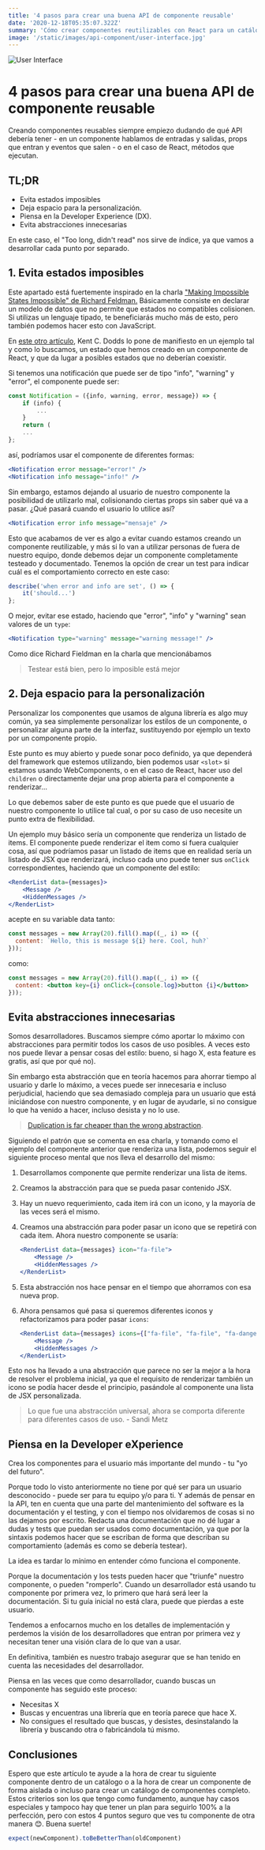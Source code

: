 ```yaml
---
title: '4 pasos para crear una buena API de componente reusable'
date: '2020-12-18T05:35:07.322Z'
summary: 'Cómo crear componentes reutilizables con React para un catálogo de componentes'
image: '/static/images/api-component/user-interface.jpg'
---
```


![User Interface](/static/images/api-component/user-interface.jpg)

# 4 pasos para crear una buena API de componente reusable

Creando componentes reusables siempre empiezo dudando de qué API debería tener - en un componente hablamos de entradas y salidas, props que entran y eventos que salen - o en el caso de React, métodos que ejecutan.

## TL;DR

- Evita estados imposibles
- Deja espacio para la personalización.
- Piensa en la Developer Experience (DX).
- Evita abstracciones innecesarias

En este caso, el "Too long, didn't read" nos sirve de índice, ya que vamos a desarrollar cada punto por separado.


## 1. Evita estados imposibles

Este apartado está fuertemente inspirado en la charla ["Making Impossible States Impossible" de Richard Feldman.](https://www.youtube.com/watch?v=IcgmSRJHu_8) Básicamente consiste en declarar un modelo de datos que no permite que estados no compatibles colisionen. Si utilizas un lenguaje tipado, te beneficiarás mucho más de esto, pero también podemos hacer esto con JavaScript. 

En [este otro artículo](https://kentcdodds.com/blog/make-impossible-states-impossible), Kent C. Dodds lo pone de manifiesto en un ejemplo tal y como lo buscamos, un estado que hemos creado en un componente de React, y que da lugar a posibles estados que no deberían coexistir. 

Si tenemos una notificación que puede ser de tipo "info", "warning" y "error", el componente puede ser:

```jsx
const Notification = ({info, warning, error, message}) => {
	if (info) {
		...
	}
	return (
	...
};
```

así, podríamos usar el componente de diferentes formas:

```jsx
<Notification error message="error!" />
<Notification info message="info!" />
```

Sin embargo, estamos dejando al usuario de nuestro componente la posibilidad de utilizarlo mal, colisionando ciertas props sin saber qué va a pasar. ¿Qué pasará cuando el usuario lo utilice así?

```jsx
<Notification error info message="mensaje" />
```

Esto que acabamos de ver es algo a evitar cuando estamos creando un componente reutilizable, y más si lo van a utilizar personas de fuera de nuestro equipo, donde debemos dejar un componente completamente testeado y documentado. Tenemos la opción de crear un test para indicar cuál es el comportamiento correcto en este caso:

```jsx
describe('when error and info are set', () => {
	it('should...')
};
```

O mejor, evitar ese estado, haciendo que "error", "info" y "warning" sean valores de un `type`:

```jsx
<Notification type="warning" message="warning message!" />
```

Como dice Richard Fieldman en la charla que mencionábamos

> Testear está bien, pero lo imposible está mejor

## 2. Deja espacio para la personalización

Personalizar los componentes que usamos de alguna librería es algo muy común, ya sea simplemente personalizar los estilos de un componente, o personalizar alguna parte de la interfaz, sustituyendo por ejemplo un texto por un componente propio. 

Este punto es muy abierto y puede sonar poco definido, ya que dependerá del framework que estemos utilizando, bien podemos usar `<slot>` si estamos usando WebComponents, o en el caso de React, hacer uso del `children` o directamente dejar una prop abierta para el componente a renderizar...

Lo que debemos saber de este punto es que puede que el usuario de nuestro componente lo utilice tal cual, o por su caso de uso necesite un punto extra de flexibilidad.

Un ejemplo muy básico sería un componente que renderiza un listado de items. El componente puede renderizar el item como si fuera cualquier cosa, así que podríamos pasar un listado de items que en realidad sería un listado de JSX que renderizará, incluso cada uno puede tener sus `onClick` correspondientes, haciendo que un componente del estilo:

```jsx
<RenderList data={messages}>
	<Message />
	<HiddenMessages />
</RenderList>
```

acepte en su variable data tanto:

```jsx
const messages = new Array(20).fill().map((_, i) => ({
  content: `Hello, this is message ${i} here. Cool, huh?`
}));
```

como:

```jsx
const messages = new Array(20).fill().map((_, i) => ({
  content: <button key={i} onClick={console.log}>button {i}</button>
}));
```

## Evita abstracciones innecesarias

Somos desarrolladores. Buscamos siempre cómo aportar lo máximo con abstracciones para permitir todos los casos de uso posibles. A veces esto nos puede llevar a pensar cosas del estilo: bueno, si hago X, esta feature es gratis, así que por qué no).

Sin embargo esta abstracción que en teoría hacemos para ahorrar tiempo al usuario y darle lo máximo, a veces puede ser innecesaria e incluso perjudicial, haciendo que sea demasiado compleja para un usuario que está iniciándose con nuestro componente, y en lugar de ayudarle, si no consigue lo que ha venido a hacer, incluso desista y no lo use.

> [Duplication is far cheaper than the wrong abstraction](https://sandimetz.com/blog/2016/1/20/the-wrong-abstraction).

Siguiendo el patrón que se comenta en esa charla, y tomando como el ejemplo del componente anterior que renderiza una lista, podemos seguir el siguiente proceso mental que nos lleva el desarrollo del mismo:

1. Desarrollamos componente que permite renderizar una lista de items.
2. Creamos la abstracción para que se pueda pasar contenido JSX.
3. Hay un nuevo requerimiento, cada item irá con un icono, y la mayoría de las veces será el mismo.
4. Creamos una abstracción para poder pasar un icono que se repetirá con cada item. Ahora nuestro componente se usaría:

    ```jsx
    <RenderList data={messages} icon="fa-file">
    	<Message />
    	<HiddenMessages />
    </RenderList>
    ```

5. Esta abstracción nos hace pensar en el tiempo que ahorramos con esa nueva prop.
6. Ahora pensamos qué pasa si queremos diferentes iconos y refactorizamos para poder pasar `icons`:

    ```jsx
    <RenderList data={messages} icons={["fa-file", "fa-file", "fa-danger"]}>
    	<Message />
    	<HiddenMessages />
    </RenderList>
    ```

Esto nos ha llevado a una abstracción que parece no ser la mejor a la hora de resolver el problema inicial, ya que el requisito de
renderizar también un icono se podía hacer desde el principio, pasándole al componente una lista de JSX personalizada.

> Lo que fue una abstracción universal, ahora se comporta diferente para diferentes casos de uso. - Sandi Metz

## Piensa en la Developer eXperience

Crea los componentes para el usuario más importante del mundo - tu "yo del futuro".

Porque todo lo visto anteriormente no tiene por qué ser para un usuario desconocido - puede ser para tu equipo y/o para ti. Y además de pensar en la API, ten en cuenta que una parte del mantenimiento del software es la documentación y el testing, y con el tiempo nos olvidaremos de cosas si no las dejamos por escrito. Redacta una documentación que no dé lugar a dudas y tests que puedan ser usados como documentación, ya que por la sintaxis podemos hacer que se escriban de forma que describan su comportamiento (además es como se debería testear).

La idea es tardar lo mínimo en entender cómo funciona el componente.

Porque la documentación y los tests pueden hacer que "triunfe" nuestro componente, o pueden "romperlo". Cuando un desarrollador está usando tu componente por primera vez, lo primero que hará será leer la documentación. Si tu guía inicial no está clara, puede que pierdas a este usuario. 

Tendemos a enfocarnos mucho en los detalles de implementación y perdemos la visión de los desarrolladores que entran por primera vez y necesitan tener una visión clara de lo que van a usar.

En definitiva, también es nuestro trabajo asegurar que se han tenido en cuenta las necesidades del desarrollador.

Piensa en las veces que como desarrollador, cuando buscas un componente has seguido este proceso:
- Necesitas X
- Buscas y encuentras una librería que en teoría parece que hace X.
- No consigues el resultado que buscas, y desistes, desinstalando la librería y buscando otra o fabricándola tú mismo.

## Conclusiones

Espero que este artículo te ayude a la hora de crear tu siguiente componente dentro de un catálogo o a la hora de crear un componente de forma aislada o incluso para crear un catálogo de componentes completo. Estos criterios son los que tengo como fundamento, aunque hay casos especiales y tampoco hay que tener un plan para seguirlo 100% a la perfección, pero con estos 4 puntos seguro que ves tu componente de otra manera 😊. Buena suerte!

```jsx
expect(newComponent).toBeBetterThan(oldComponent)
```